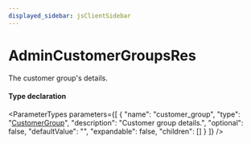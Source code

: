 ```yaml
---
displayed_sidebar: jsClientSidebar
---
```



# AdminCustomerGroupsRes

The customer group's details.

#### Type declaration

<ParameterTypes parameters={[
  {
    "name": "customer_group",
    "type": "[CustomerGroup](../classes/internal.CustomerGroup.mdx)",
    "description": "Customer group details.",
    "optional": false,
    "defaultValue": "",
    "expandable": false,
    "children": []
  }
]} />
